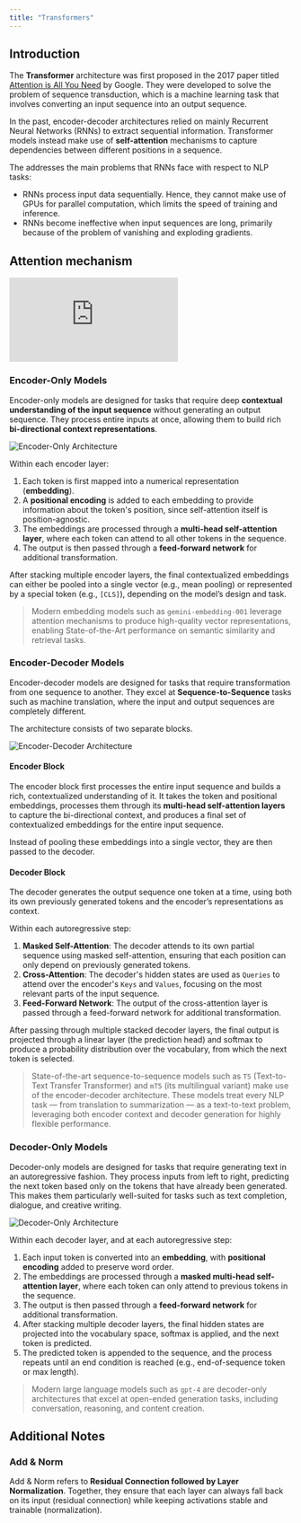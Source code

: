 ```yaml
---
title: "Transformers"
---
```


## Introduction

The **Transformer** architecture was first proposed in the 2017 paper titled [Attention is All You Need](https://arxiv.org/abs/1706.03762) by Google. 
They were developed to solve the problem of sequence transduction, which is a machine learning task that involves converting an input sequence into an output sequence. 

In the past, encoder-decoder architectures relied on mainly Recurrent Neural Networks (RNNs) to extract sequential information. 
Transformer models instead make use of **self-attention** mechanisms to capture dependencies between different positions in a sequence. 

The addresses the main problems that RNNs face with respect to NLP tasks:
- RNNs process input data sequentially. Hence, they cannot make use of GPUs for parallel computation, which limits the speed of training and inference.
- RNNs become ineffective when input sequences are long, primarily because of the problem of vanishing and exploding gradients. 

## Attention mechanism

<div class="video-container">
    <iframe 
        src="https://www.youtube.com/embed/eMlx5fFNoYc" 
        title=" Attention in transformers, step-by-step | Deep Learning Chapter 6 " 
        frameborder="0" 
        allow="accelerometer; autoplay; clipboard-write; encrypted-media; gyroscope; picture-in-picture; web-share; fullscreen" 
        referrerpolicy="strict-origin-when-cross-origin" 
        allowfullscreen>
    </iframe>
</div>

### Encoder-Only Models

Encoder-only models are designed for tasks that require deep **contextual understanding of the input sequence** without generating an output sequence. 
They process entire inputs at once, allowing them to build rich **bi-directional context representations**. 

![Encoder-Only Architecture](/images/encoder-only_architecture.png)

Within each encoder layer:

1. Each token is first mapped into a numerical representation (**embedding**).  
2. A **positional encoding** is added to each embedding to provide information about the token's position, since self-attention itself is position-agnostic.  
3. The embeddings are processed through a **multi-head self-attention layer**, where each token can attend to all other tokens in the sequence.  
4. The output is then passed through a **feed-forward network** for additional transformation.  

After stacking multiple encoder layers, the final contextualized embeddings can either be pooled into a single vector (e.g., mean pooling) 
or represented by a special token (e.g., `[CLS]`), depending on the model’s design and task.  

>Modern embedding models such as `gemini-embedding-001` leverage attention mechanisms to produce high-quality vector representations, 
enabling State-of-the-Art performance on semantic similarity and retrieval tasks.

### Encoder-Decoder Models

Encoder-decoder models are designed for tasks that require transformation from one sequence to another. 
They excel at **Sequence-to-Sequence** tasks such as machine translation, where the input and output sequences are completely different. 

The architecture consists of two separate blocks.

![Encoder-Decoder Architecture](/images/encoder-decoder_architecture.png)

#### Encoder Block

The encoder block first processes the entire input sequence and builds a rich, contextualized understanding of it. 
It takes the token and positional embeddings, processes them through its **multi-head self-attention layers** to capture the bi-directional context, 
and produces a final set of contextualized embeddings for the entire input sequence. 

Instead of pooling these embeddings into a single vector, they are then passed to the decoder.

#### Decoder Block

The decoder generates the output sequence one token at a time, using both its own previously generated tokens and the encoder’s representations as context. 

Within each autoregressive step:

1. **Masked Self-Attention**: The decoder attends to its own partial sequence using masked self-attention, ensuring that each position can only depend on previously generated tokens.  
2. **Cross-Attention**: The decoder's hidden states are used as `Queries` to attend over the encoder's `Keys` and `Values`, focusing on the most relevant parts of the input sequence.  
3. **Feed-Forward Network**: The output of the cross-attention layer is passed through a feed-forward network for additional transformation.  

After passing through multiple stacked decoder layers, the final output is projected through a linear layer (the prediction head) 
and softmax to produce a probability distribution over the vocabulary, from which the next token is selected.

>State-of-the-art sequence-to-sequence models such as `T5` (Text-to-Text Transfer Transformer) and `mT5` (its multilingual variant) 
make use of the encoder-decoder architecture. These models treat every NLP task — from translation to summarization — as a text-to-text problem, 
leveraging both encoder context and decoder generation for highly flexible performance.

### Decoder-Only Models

Decoder-only models are designed for tasks that require generating text in an autoregressive fashion. 
They process inputs from left to right, predicting the next token based only on the tokens that have already been generated. 
This makes them particularly well-suited for tasks such as text completion, dialogue, and creative writing.

![Decoder-Only Architecture](/images/decoder-only_architecture.png)

Within each decoder layer, and at each autoregressive step:

1. Each input token is converted into an **embedding**, with **positional encoding** added to preserve word order.  
2. The embeddings are processed through a **masked multi-head self-attention layer**, where each token can only attend to previous tokens in the sequence.  
3. The output is then passed through a **feed-forward network** for additional transformation.  
4. After stacking multiple decoder layers, the final hidden states are projected into the vocabulary space, softmax is applied, and the next token is predicted.  
5. The predicted token is appended to the sequence, and the process repeats until an end condition is reached (e.g., end-of-sequence token or max length).  

>Modern large language models such as `gpt-4` are decoder-only architectures that excel at open-ended generation tasks, including conversation, reasoning, and content creation. 

## Additional Notes

### Add & Norm

Add & Norm refers to **Residual Connection followed by Layer Normalization**. 
Together, they ensure that each layer can always fall back on its input (residual connection) while keeping activations stable and trainable (normalization). 
